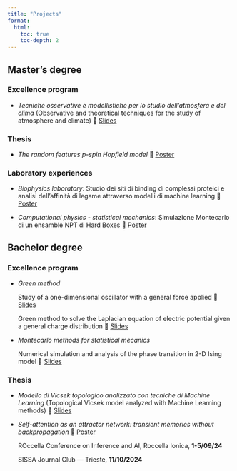 ```yaml
---
title: "Projects"
format:
  html:
    toc: true
    toc-depth: 2
---
```


## Master's degree

### Excellence program

- *Tecniche osservative e modellistiche per lo studio dell’atmosfera e del clima* (Observative and theoretical techniques for the study of atmosphere and climate)  🔽 [Slides](files/talks/2025/Presentazione_neural_scaling_laws.pdf)

### Thesis

- *The random features p-spin Hopfield model* 🔽 [Poster](files/talks/2025/Poster_pseudo_likelihood (3).pdf)

### Laboratory experiences

- *Biophysics laboratory*: Studio dei siti di binding di complessi proteici e analisi dell’affinità di legame attraverso modelli di machine learning 🔽 [Poster](files/talks/2025/Poster_pseudo_likelihood (3).pdf)

- *Computational physics - statistical mechanics*: Simulazione Montecarlo di un ensamble NPT di Hard Boxes 🔽 [Poster](files/talks/2025/Poster_pseudo_likelihood (3).pdf)

## Bachelor degree

### Excellence program

- *Green method*  

  Study of a one-dimensional oscillator with a general force applied 🔽 [Slides](files/talks/2024/SISSA_HSA.pdf)

  Green method to solve the Laplacian equation of electric potential given a general charge distribution 🔽 [Slides](files/talks/2024/SISSA_HSA.pdf)

- *Montecarlo methods for statistical mecanics*

  Numerical simulation and analysis of the phase transition in 2-D Ising model 🔽 [Slides](files/talks/2024/SISSA_HSA.pdf)
  
### Thesis

- *Modello di Vicsek topologico analizzato con tecniche di Machine Learning* (Topological Vicsek model analyzed with Machine Learning methods) 🔽 [Slides](files/talks/2024/SISSA_HSA.pdf)

- *Self-attention as an attractor network: transient memories without backpropagation*  🔽 [Poster](files/talks/2024/Poster_Cargese.pdf)

  ROccella Conference on Inference and AI, Roccella Ionica, **1-5/09/24**

  SISSA Journal Club — Trieste, **11/10/2024**  
  
